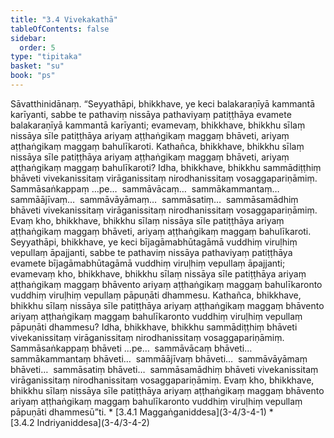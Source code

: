 ```yaml
---
title: "3.4 Vivekakathā"
tableOfContents: false
sidebar:
  order: 5
type: "tipitaka"
basket: "su"
book: "ps"
---
```



<DynamicBreadcrumb />

<Division number="22" book="ps">

<Paragraph number="1834" book="ps">
Sāvatthinidānaṃ. “Seyyathāpi, bhikkhave, ye keci balakaraṇīyā kammantā karīyanti, sabbe te pathaviṃ nissāya pathaviyaṃ patiṭṭhāya evamete balakaraṇīyā kammantā karīyanti; evamevaṃ, bhikkhave, bhikkhu sīlaṃ nissāya sīle patiṭṭhāya ariyaṃ aṭṭhaṅgikaṃ maggaṃ bhāveti, ariyaṃ aṭṭhaṅgikaṃ maggaṃ bahulīkaroti.


</Paragraph>

<Paragraph number="1835" book="ps">
Kathañca, bhikkhave, bhikkhu sīlaṃ nissāya sīle patiṭṭhāya ariyaṃ aṭṭhaṅgikaṃ maggaṃ bhāveti, ariyaṃ aṭṭhaṅgikaṃ maggaṃ bahulīkaroti? Idha, bhikkhave, bhikkhu sammādiṭṭhiṃ bhāveti vivekanissitaṃ virāganissitaṃ nirodhanissitaṃ vosaggapariṇāmiṃ. Sammāsaṅkappaṃ …pe…  sammāvācaṃ…  sammākammantaṃ…  sammāājīvaṃ…  sammāvāyāmaṃ…  sammāsatiṃ…  sammāsamādhiṃ bhāveti vivekanissitaṃ virāganissitaṃ nirodhanissitaṃ vosaggapariṇāmiṃ. Evaṃ kho, bhikkhave, bhikkhu sīlaṃ nissāya sīle patiṭṭhāya ariyaṃ aṭṭhaṅgikaṃ maggaṃ bhāveti, ariyaṃ aṭṭhaṅgikaṃ maggaṃ bahulīkaroti.


</Paragraph>

</Division>
<Division number="23" book="ps">

<Paragraph number="1836" book="ps">
Seyyathāpi, bhikkhave, ye keci bījagāmabhūtagāmā vuddhiṃ viruḷhiṃ vepullaṃ āpajjanti, sabbe te pathaviṃ nissāya pathaviyaṃ patiṭṭhāya evamete bījagāmabhūtagāmā vuddhiṃ viruḷhiṃ vepullaṃ āpajjanti; evamevaṃ kho, bhikkhave, bhikkhu sīlaṃ nissāya sīle patiṭṭhāya ariyaṃ aṭṭhaṅgikaṃ maggaṃ bhāvento ariyaṃ aṭṭhaṅgikaṃ maggaṃ bahulīkaronto vuddhiṃ viruḷhiṃ vepullaṃ pāpuṇāti dhammesu.


</Paragraph>

<Paragraph number="1837" book="ps">
Kathañca, bhikkhave, bhikkhu sīlaṃ nissāya sīle patiṭṭhāya ariyaṃ aṭṭhaṅgikaṃ maggaṃ bhāvento ariyaṃ aṭṭhaṅgikaṃ maggaṃ bahulīkaronto vuddhiṃ viruḷhiṃ vepullaṃ pāpuṇāti dhammesu? Idha, bhikkhave, bhikkhu sammādiṭṭhiṃ bhāveti vivekanissitaṃ virāganissitaṃ nirodhanissitaṃ vosaggapariṇāmiṃ. Sammāsaṅkappaṃ bhāveti …pe…  sammāvācaṃ bhāveti…  sammākammantaṃ bhāveti…  sammāājīvaṃ bhāveti…  sammāvāyāmaṃ bhāveti…  sammāsatiṃ bhāveti…  sammāsamādhiṃ bhāveti vivekanissitaṃ virāganissitaṃ nirodhanissitaṃ vosaggapariṇāmiṃ. Evaṃ kho, bhikkhave, bhikkhu sīlaṃ nissāya sīle patiṭṭhāya ariyaṃ aṭṭhaṅgikaṃ maggaṃ bhāvento ariyaṃ aṭṭhaṅgikaṃ maggaṃ bahulīkaronto vuddhiṃ viruḷhiṃ vepullaṃ pāpuṇāti dhammesū”ti.

</Paragraph>
</Division>

<TableOfContents book="ps" section="3.4">
* [3.4.1 Maggaṅganiddesa](3-4/3-4-1)
* [3.4.2 Indriyaniddesa](3-4/3-4-2)
</TableOfContents>